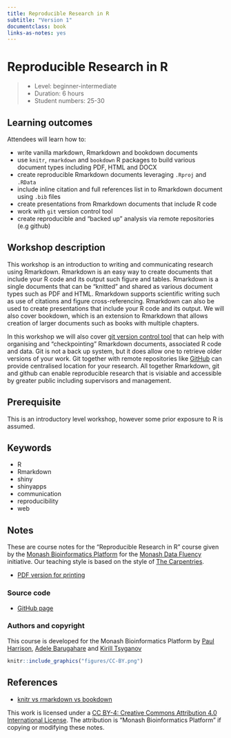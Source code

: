 ```yaml
---
title: Reproducible Research in R
subtitle: "Version 1"
documentclass: book
links-as-notes: yes
---
```


# Reproducible Research in R {#index -}

<!--
```r
knitr::include_graphics("figures/rnaseq.png")
```
-->

> - Level: beginner-intermediate
> - Duration: 6 hours
> - Student numbers: 25-30

## Learning outcomes

Attendees will learn how to:

- write vanilla markdown, Rmarkdown and bookdown documents
- use `knitr`, `rmarkdown` and `bookdown` R packages to build various document types including PDF, HTML and DOCX
- create reproducible Rmarkdown documents leveraging `.Rproj` and `.RData`
- include inline citation and full references list in to Rmarkdown document using `.bib` files
- create presentations from Rmarkdown documents that include R code
- work with `git` version control tool
- create reproducible and "backed up" analysis via remote repositories (e.g github)

## Workshop description

This workshop is an introduction to writing and communicating research using Rmarkdown. Rmarkdown is an easy way to create documents that include your R code and its output such figure and tables. Rmarkdown is a single documents that can be "knitted" and shared as various document types such as PDF and HTML. Rmarkdown supports scientific writing such as use of citations and figure cross-referencing. Rmarkdown can also be used to create presentations that include your R code and its output. We will also cover bookdown, which is an extension to Rmarkdown that allows creation of larger documents such as books with multiple chapters.

In this workshop we will also cover [git version control tool](https://git-scm.com/book/en/v1/Getting-Started-About-Version-Control) that can help with organising and "checkpointing" Rmarkdown documents, associated R code and data. Git is not a back up system, but it does allow one to retrieve older versions of your work. Git together with remote repositories like [GitHub](https://github.com) can provide centralised location for your research. All together Rmarkdown, git and github can enable reproducible research that is visiable and accessible by greater public including supervisors and management.

## Prerequisite

This is an introductory level workshop, however some prior exposure to R is assumed.

## Keywords

- R
- Rmarkdown
- shiny
- shinyapps
- communication
- reproducibility
- web

## Notes

These are course notes for the "Reproducible Research in R" course given by the [Monash Bioinformatics Platform](https://www.monash.edu/researchinfrastructure/bioinformatics) for the [Monash Data Fluency](https://monashdatafluency.github.io/) initiative. Our teaching style is based on the style of [The Carpentries](https://carpentries.org/).

* [PDF version for printing](https://monashdatafluency.github.io/r-rep-res/Reproducible-Research-in-R.pdf)

### Source code {-}

* [GitHub page](https://github.com/MonashDataFluency/r-rep-res)

### Authors and copyright {-}

This course is developed for the Monash Bioinformatics Platform by [Paul Harrison](mailto:paul.harrison@monash.edu), [Adele Barugahare](mailto:Adele.Barugahare@monash.edu) and [Kirill Tsyganov](mailto:kirill.tsyganov@monash.edu)

```r
knitr::include_graphics("figures/CC-BY.png")
```

## References

- [knitr vs rmarkdown vs bookdown](https://stackoverflow.com/questions/40563479/relationship-between-r-markdown-knitr-pandoc-and-bookdown)

This work is licensed under a [CC BY-4: Creative Commons Attribution 4.0 International License](http://creativecommons.org/licenses/by/4.0/). The attribution is "Monash Bioinformatics Platform" if copying or modifying these notes.
